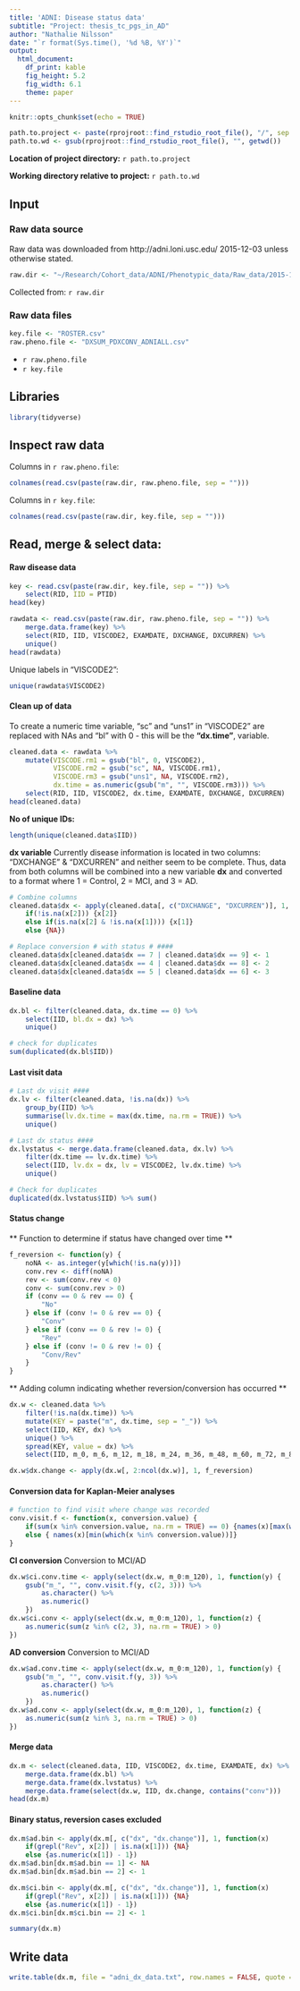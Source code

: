 ```yaml
---
title: 'ADNI: Disease status data'
subtitle: "Project: thesis_tc_pgs_in_AD"
author: "Nathalie Nilsson"
date: "`r format(Sys.time(), '%d %B, %Y')`"
output: 
  html_document: 
    df_print: kable
    fig_height: 5.2
    fig_width: 6.1
    theme: paper
---
```


```r
knitr::opts_chunk$set(echo = TRUE)
```

```r
path.to.project <- paste(rprojroot::find_rstudio_root_file(), "/", sep = "")
path.to.wd <- gsub(rprojroot::find_rstudio_root_file(), "", getwd())
```
**Location of project directory:** `r path.to.project`

**Working directory relative to project:** `r path.to.wd`

## Input

### Raw data source
Raw data was downloaded from http://adni.loni.usc.edu/ 2015-12-03 unless otherwise stated.
```r
raw.dir <- "~/Research/Cohort_data/ADNI/Phenotypic_data/Raw_data/2015-12-03/" 
```
Collected from: `r raw.dir`

### Raw data files
```r
key.file <- "ROSTER.csv"
raw.pheno.file <- "DXSUM_PDXCONV_ADNIALL.csv"
```
* `r raw.pheno.file`
* `r key.file`

## Libraries
```r
library(tidyverse)
```

## Inspect raw data
Columns in `r raw.pheno.file`:
```r
colnames(read.csv(paste(raw.dir, raw.pheno.file, sep = "")))
```

Columns in `r key.file`:
```r
colnames(read.csv(paste(raw.dir, key.file, sep = "")))
```

## Read, merge & select data:

#### Raw disease data
```r
key <- read.csv(paste(raw.dir, key.file, sep = "")) %>%
    select(RID, IID = PTID)
head(key)

rawdata <- read.csv(paste(raw.dir, raw.pheno.file, sep = "")) %>%
    merge.data.frame(key) %>%
    select(RID, IID, VISCODE2, EXAMDATE, DXCHANGE, DXCURREN) %>%
    unique() 
head(rawdata)
```

Unique labels in "VISCODE2":
```r
unique(rawdata$VISCODE2)
```

#### Clean up of data
To create a numeric time variable, "sc" and "uns1" in "VISCODE2" are replaced with NAs and "bl" with 0 - this will be the **"dx.time"**, variable.
```r
cleaned.data <- rawdata %>%
    mutate(VISCODE.rm1 = gsub("bl", 0, VISCODE2), 
           VISCODE.rm2 = gsub("sc", NA, VISCODE.rm1),
           VISCODE.rm3 = gsub("uns1", NA, VISCODE.rm2),
           dx.time = as.numeric(gsub("m", "", VISCODE.rm3))) %>% 
    select(RID, IID, VISCODE2, dx.time, EXAMDATE, DXCHANGE, DXCURREN)
head(cleaned.data)
```

**No of unique IDs:**
```r
length(unique(cleaned.data$IID))
```

**dx variable**
Currently disease information is located in two columns: "DXCHANGE" & "DXCURREN" and neither seem to be complete. Thus, data from both columns will be combined into a new variable **dx** and converted to a format where 1 = Control, 2 = MCI, and 3 = AD.
```r
# Combine columns
cleaned.data$dx <- apply(cleaned.data[, c("DXCHANGE", "DXCURREN")], 1, function(x) 
    if(!is.na(x[2])) {x[2]}
    else if(is.na(x[2] & !is.na(x[1]))) {x[1]}
    else {NA})

# Replace conversion # with status # ####
cleaned.data$dx[cleaned.data$dx == 7 | cleaned.data$dx == 9] <- 1
cleaned.data$dx[cleaned.data$dx == 4 | cleaned.data$dx == 8] <- 2
cleaned.data$dx[cleaned.data$dx == 5 | cleaned.data$dx == 6] <- 3
```

#### Baseline data 
```r
dx.bl <- filter(cleaned.data, dx.time == 0) %>%
    select(IID, bl.dx = dx) %>%
    unique()

# check for duplicates
sum(duplicated(dx.bl$IID))
```

#### Last visit data
```r
# Last dx visit ####
dx.lv <- filter(cleaned.data, !is.na(dx)) %>% 
    group_by(IID) %>%
    summarise(lv.dx.time = max(dx.time, na.rm = TRUE)) %>%
    unique()

# Last dx status ####
dx.lvstatus <- merge.data.frame(cleaned.data, dx.lv) %>%
    filter(dx.time == lv.dx.time) %>%
    select(IID, lv.dx = dx, lv = VISCODE2, lv.dx.time) %>%
    unique()

# Check for duplicates
duplicated(dx.lvstatus$IID) %>% sum()
```

#### Status change
** Function to determine if status have changed over time **
```r
f_reversion <- function(y) {
    noNA <- as.integer(y[which(!is.na(y))])
    conv.rev <- diff(noNA)
    rev <- sum(conv.rev < 0)
    conv <- sum(conv.rev > 0)
    if (conv == 0 & rev == 0) {
        "No"
    } else if (conv != 0 & rev == 0) {
        "Conv"
    } else if (conv == 0 & rev != 0) {
        "Rev"
    } else if (conv != 0 & rev != 0) {
        "Conv/Rev"
    }
}
```

** Adding column indicating whether reversion/conversion has occurred **
```r
dx.w <- cleaned.data %>%
    filter(!is.na(dx.time)) %>%
    mutate(KEY = paste("m", dx.time, sep = "_")) %>%
    select(IID, KEY, dx) %>%
    unique() %>%
    spread(KEY, value = dx) %>%
    select(IID, m_0, m_6, m_12, m_18, m_24, m_36, m_48, m_60, m_72, m_84, m_96, m_108, m_120)

dx.w$dx.change <- apply(dx.w[, 2:ncol(dx.w)], 1, f_reversion)
```

#### Conversion data for Kaplan-Meier analyses
```r
# function to find visit where change was recorded
conv.visit.f <- function(x, conversion.value) {
    if(sum(x %in% conversion.value, na.rm = TRUE) == 0) {names(x)[max(which(!is.na(x)))]}
    else { names(x)[min(which(x %in% conversion.value))]}
}
```

**CI conversion**
Conversion to MCI/AD
```r
dx.w$ci.conv.time <- apply(select(dx.w, m_0:m_120), 1, function(y) {
    gsub("m_", "", conv.visit.f(y, c(2, 3))) %>%
        as.character() %>%
        as.numeric()
    })
dx.w$ci.conv <- apply(select(dx.w, m_0:m_120), 1, function(z) {
    as.numeric(sum(z %in% c(2, 3), na.rm = TRUE) > 0) 
})
```

**AD conversion**
Conversion to MCI/AD
```r
dx.w$ad.conv.time <- apply(select(dx.w, m_0:m_120), 1, function(y) {
    gsub("m_", "", conv.visit.f(y, 3)) %>%
        as.character() %>%
        as.numeric()
    })
dx.w$ad.conv <- apply(select(dx.w, m_0:m_120), 1, function(z) {
    as.numeric(sum(z %in% 3, na.rm = TRUE) > 0) 
})
```

#### Merge data
```r
dx.m <- select(cleaned.data, IID, VISCODE2, dx.time, EXAMDATE, dx) %>%
    merge.data.frame(dx.bl) %>%
    merge.data.frame(dx.lvstatus) %>%
    merge.data.frame(select(dx.w, IID, dx.change, contains("conv")))
head(dx.m)
```

#### Binary status, reversion cases excluded
```r
dx.m$ad.bin <- apply(dx.m[, c("dx", "dx.change")], 1, function(x) 
    if(grepl("Rev", x[2]) | is.na(x[1])) {NA}
    else {as.numeric(x[1]) - 1})
dx.m$ad.bin[dx.m$ad.bin == 1] <- NA
dx.m$ad.bin[dx.m$ad.bin == 2] <- 1

dx.m$ci.bin <- apply(dx.m[, c("dx", "dx.change")], 1, function(x) 
    if(grepl("Rev", x[2]) | is.na(x[1])) {NA}
    else {as.numeric(x[1]) - 1})
dx.m$ci.bin[dx.m$ci.bin == 2] <- 1

summary(dx.m)
```

## Write data
```r
write.table(dx.m, file = "adni_dx_data.txt", row.names = FALSE, quote = FALSE, sep = "\t")
```

